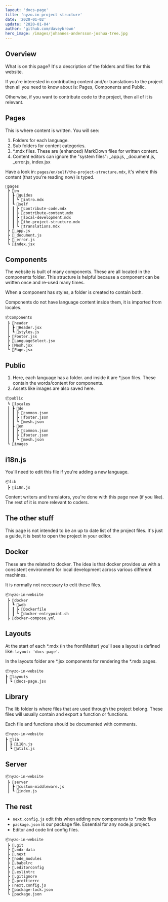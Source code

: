 ```yaml
---
layout: 'docs-page'
title: 'nyzo.in project structure'
date: '2020-01-02'
update: '2020-01-04'
author: 'github.com/daveybrown'
hero_image: /images/johannes-andersson-joshua-tree.jpg
---
```


## Overview

What is on this page? It's a description of the folders and files for this website.

If you're interested in contributing content and/or translations to the project then all you need to know about is: Pages, Components and Public.

Otherwise, if you want to contribute code to the project, then all of it is relevant.

## Pages

This is where content is written. You will see:

1. Folders for each language. 
1. Sub folders for content categories.
1. *.mdx files. These are (enhanced) MarkDown files for written content.
1. Content editors can ignore the "system files": _app.js, _document.js, _error.js, index.jsx

Have a look in: `pages/en/self/the-project-structure.mdx`, it's where this content (that you're reading now) is typed.

```
📂pages
 ┣ 📂en
 ┃ ┣ 📂guides
 ┃ ┃ ┗ 📜intro.mdx
 ┃ ┗ 📂self
 ┃ ┃ ┣ 📜contribute-code.mdx
 ┃ ┃ ┣ 📜contribute-content.mdx
 ┃ ┃ ┣ 📜local-development.mdx
 ┃ ┃ ┣ 📜the-project-structure.mdx
 ┃ ┃ ┗ 📜translations.mdx
 ┣ 🚷_app.js
 ┣ 🚷_document.js
 ┣ 🚷_error.js
 ┗ 🚷index.jsx
```

## Components

The website is built of many components. These are all located in the components folder. This structure is helpful because a component can be written once and re-used many times.

When a component has styles, a folder is created to contain both.

Components do not have language content inside them, it is imported from locales. 

```
📦components
 ┣ 📂header
 ┃ ┣ 📜Header.jsx
 ┃ ┗ 📜styles.js
 ┣ 📜Footer.jsx
 ┣ 📜LanguageSelect.jsx
 ┣ 📜Mesh.jsx
 ┗ 📜Page.jsx
```

## Public

1. Here, each language has a folder. and inside it are *.json files. These contain the words/content for components.
2. Assets like images are also saved here.

```
📦public
 ┗ 📂locales
 ┃ ┣ 📂de
 ┃ ┃ ┣ 📜common.json
 ┃ ┃ ┣ 📜footer.json
 ┃ ┃ ┗ 📜mesh.json
 ┃ ┣ 📂en
 ┃ ┃ ┣ 📜common.json
 ┃ ┃ ┣ 📜footer.json
 ┃ ┃ ┗ 📜mesh.json
 ┗ 📂images
 ```

## i18n.js

You'll need to edit this file if you're adding a new language.

```
📦lib
 ┣ 📜i18n.js
```

Content writers and translators, you're done with this page now (if you like). The rest of it is more relevant to coders.

## The other stuff

This page is not intended to be an up to date list of the project files. It's just a guide, it is best to open the project in your editor.

## Docker

These are the related to docker. The idea is that docker provides us with a consistent environment for local development across various different machines.

It is normally not necessary to edit these files.

```
📦nyzo-in-website
 ┣ 📂docker
 ┃ ┗ 📂web
 ┃ ┃ ┣ 📜Dockerfile
 ┃ ┃ ┗ 📜docker-entrypoint.sh
 ┣ 📜docker-compose.yml
 ```

 ## Layouts

 At the start of each *.mdx (in the frontMatter) you'll see a layout is defined like: `layout: 'docs-page'`.

 In the layouts folder are *.jsx components for rendering the *.mdx pages.

 ```
 📦nyzo-in-website
 ┣ 📂layouts
 ┃ ┗ 📜docs-page.jsx
 ```

 ## Library

The lib folder is where files that are used through the project belong. These files will usually contain and export a function or functions.

Each file and functions should be documented with comments.

 ```
📦nyzo-in-website
 ┣ 📂lib
 ┃ ┣ 📜i18n.js
 ┃ ┗ 📜utils.js
 ```

## Server

```
📦nyzo-in-website
 ┣ 📂server
 ┃ ┣ 📜custom-middleware.js
 ┃ ┗ 📜index.js
 ```

## The rest

- `next.config.js` edit this when adding new components to *.mdx files
- `package.json` is our package file. Essential for any node.js project.
- Editor and code lint config files.


```
📦nyzo-in-website
 ┣ 📂.git
 ┣ 📂.mdx-data
 ┣ 📂.next
 ┣ 📂node_modules
 ┣ 📜.babelrc
 ┣ 📜.editorconfig
 ┣ 📜.eslintrc
 ┣ 📜.gitignore
 ┣ 📜.prettierrc
 ┣ 📜next.config.js
 ┣ 📜package-lock.json
 ┗ 📜package.json
```